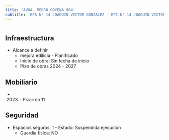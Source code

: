 ```yaml
---
title: 'AVDA. PEDRO GOYENA 984'
subtitle: 'EPA N° 14 JOAQUIN VICTOR GONZALEZ - EPC N° 14 JOAQUIN VICTOR GONZALEZ - JINE(EPCJS 14/08°) TRANVIA DE CABALLITO'
---
```


#
## Infraestructura

* Alcance a definir 
    + mejora edilicia - Planificado 
    + Inicio de obra: Sin fecha de inicio 
    + Plan de obras 2024 - 2027 






## Mobiliario

*  (2023) : Pizarrón 11 





## Seguridad

*  Espacios seguros: 1 - Estado: Suspendida ejecución 
    + Guardia física: NO



